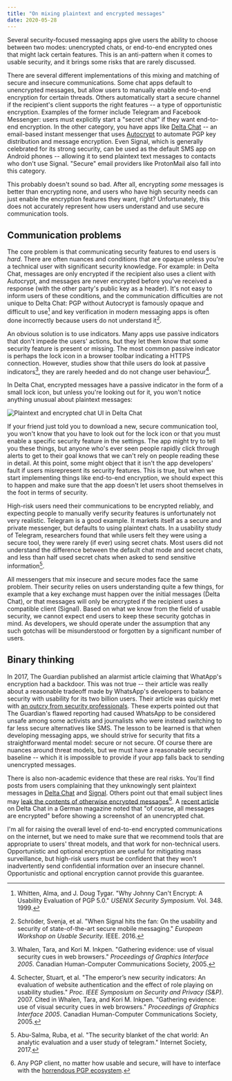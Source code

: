---
title: "On mixing plaintext and encrypted messages"
date: 2020-05-28
---

Several security-focused messaging apps give users the ability to choose
between two modes: unencrypted chats, or end-to-end encrypted ones that might
lack certain features. This is an anti-pattern when it comes to usable
security, and it brings some risks that are rarely discussed.

There are several different implementations of this mixing and matching of
secure and insecure communications. Some chat apps default to unencrypted
messages, but allow users to manually enable end-to-end encryption for
certain threads. Others automatically start a secure channel if the
recipient's client supports the right features -- a type of opportunistic
encryption. Examples of the former include Telegram and Facebook Messenger:
users must explicitly start a "secret chat" if they want end-to-end
encryption. In the other category, you have apps like [Delta
Chat](https://delta.chat/en/) -- an email-based instant messenger that uses
[Autocrypt](https://autocrypt.org/) to automate PGP key distribution and
message encryption. Even Signal, which is generally celebrated for its strong
security, can be used as the default SMS app on Android phones -- allowing it
to send plaintext text messages to contacts who don't use Signal. "Secure"
email providers like ProtonMail also fall into this category.

This probably doesn't sound so bad. After all, encrypting _some_ messages is
better than encrypting none, and users who have high security needs can just
enable the encryption features they want, right? Unfortunately, this does not
accurately represent how users understand and use secure communication tools.

## Communication problems

The core problem is that communicating security features to end users is
_hard_. There are often nuances and conditions that are opaque unless you're a
technical user with significant security knowledge. For example: in Delta
Chat, messages are only encrypted if the recipient also uses a client with
Autocrypt, and messages are never encrypted before you've received a response
(with the other party's public key as a header). It's not easy to inform
users of these conditions, and the communication difficulties are not unique
to Delta Chat: PGP without Autocrypt is famously opaque and difficult to
use[^1] and key verification in modern messaging apps is often done
incorrectly because users do not understand it[^2].

An obvious solution is to use indicators. Many apps use passive indicators
that don't impede the users' actions, but they let them know that some
security feature is present or missing. The most common passive indicator is
perhaps the lock icon in a browser toolbar indicating a HTTPS connection.
However, studies show that thile users do look at passive indicators[^3],
they are rarely heeded and do not change user behaviour[^4].

In Delta Chat, encrypted messages have a passive indicator in the form of a
small lock icon, but unless you're looking out for it, you won't notice
anything unusual about plaintext messages:

![Plaintext and encrypted chat UI in Delta
Chat](/img/deltachat-encrypted-vs-plaintext.png)

If your friend just told you to download a new, secure communication tool,
you won't know that you have to look out for the lock icon or that you must
enable a specific security feature in the settings. The app might try to tell
you these things, but anyone who's ever seen people rapidly click through
alerts to get to their goal knows that we can't rely on people reading these
in detail. At this point, some might object that it isn't the app developers'
fault if users misrepresent its security features. This is true, but when we
start implementing things like end-to-end encryption, we should expect this
to happen and make sure that the app doesn't let users shoot themselves in
the foot in terms of security.

High-risk users need their communications to be encrypted reliably, and
expecting people to manually verify security features is unfortunately not
very realistic. Telegram is a good example. It markets itself as a secure and
private messenger, but defaults to using plaintext chats. In a usability
study of Telegram, researchers found that while users felt they were using a
secure tool, they were rarely (if ever) using secret chats. Most users did
not understand the difference between the default chat mode and secret chats,
and less than half used secret chats when asked to send sensitive
information[^5].

All messengers that mix insecure and secure modes face the same problem.
Their security relies on users understanding quite a few things, for example
that a key exchange must happen over the initial messages (Delta Chat), or
that messages will only be encrypted if the recipient uses a compatible
client (Signal). Based on what we know from the field of usable security, we
cannot expect end users to keep these security gotchas in mind. As
developers, we should operate under the assumption that any such gotchas will
be misunderstood or forgotten by a significant number of users.

## Binary thinking

In 2017, The Guardian published an alarmist article claiming that WhatApp's
encryption had a backdoor. This was not true -- their article was really
about a reasonable tradeoff made by WhatsApp's developers to balance security
with usability for its two billion users. Their article was quickly met with
[an outcry from security
professionals](http://technosociology.org/?page_id=1687). These experts
pointed out that The Guardian's flawed reporting had caused WhatsApp to be
considered unsafe among some activists and journalists who were instead
switching to far less secure alternatives like SMS. The lesson to be learned
is that when developing messaging apps, we should strive for security that
fits a straightforward mental model: secure or not secure. Of course there
are nuances around threat models, but we must have a reasonable security
baseline -- which it is impossible to provide if your app falls back to
sending unencrypted messages.

There is also non-academic evidence that these are real risks. You'll find
posts from users complaining that they unknowingly sent plaintext messages in
[Delta
Chat](https://support.delta.chat/t/i-just-had-it-happen-that-messages-were-send-unencrypted/526)
and [Signal](https://github.com/signalapp/Signal-Android/issues/5531). Others
point out that email subject lines may [leak the contents of otherwise
encrypted
messages](https://support.delta.chat/t/possible-thunderbird-gotcha/272)[^6].
A [recent
article](https://www.vodafone.de/featured/apps/delta-chat-app-funktionen-e-mail-test/)
on Delta Chat in a German magazine noted that "of course, all messages are
encrypted" before showing a screenshot of an unencrypted chat.

I'm all for raising the overall level of end-to-end encrypted communications
on the internet, but we need to make sure that we recommend tools that are
appropriate to users' threat models, and that work for non-technical users.
Opportunistic and optional encryption are useful for mitigating mass
surveillance, but high-risk users must be confident that they won't
inadvertently send confidential information over an insecure channel.
Opportunistic and optional encryption cannot provide this guarantee.

[^1]: Whitten, Alma, and J. Doug Tygar. "Why Johnny Can't Encrypt: A Usability Evaluation of PGP 5.0." _USENIX Security Symposium._ Vol. 348. 1999.
[^2]: Schröder, Svenja, et al. "When Signal hits the fan: On the usability and security of state-of-the-art secure mobile messaging." _European Workshop on Usable Security._ IEEE. 2016.
[^3]: Whalen, Tara, and Kori M. Inkpen. "Gathering evidence: use of visual security cues in web browsers." _Proceedings of Graphics Interface 2005_. Canadian Human-Computer Communications Society, 2005.
[^4]: Schecter, Stuart, et al. "The emperor’s new security indicators: An evaluation of website authentication and the effect of role playing on usability studies." _Proc. IEEE Symposium on Security and Privacy (S&P)_. 2007. Cited in Whalen, Tara, and Kori M. Inkpen. "Gathering evidence: use of visual security cues in web browsers." _Proceedings of Graphics Interface 2005_. Canadian Human-Computer Communications Society, 2005.
[^5]: Abu-Salma, Ruba, et al. "The security blanket of the chat world: An analytic evaluation and a user study of telegram." Internet Society, 2017.
[^6]: Any PGP client, no matter how usable and secure, will have to interface with the [horrendous PGP ecosystem](https://blog.cryptographyengineering.com/2014/08/13/whats-matter-with-pgp/).
